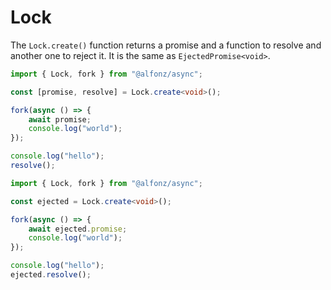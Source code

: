 
# Lock

The `Lock.create()` function returns a promise and a function to resolve and
another one to reject it. It is the same as `EjectedPromise<void>`.

<Tabs>
  <TabItem value="tuple" label="Tuple" default>

```ts
import { Lock, fork } from "@alfonz/async";

const [promise, resolve] = Lock.create<void>();

fork(async () => {
	await promise;
	console.log("world");
});

console.log("hello");
resolve();
```

  </TabItem>
  <TabItem value="object" label="Object">

```ts
import { Lock, fork } from "@alfonz/async";

const ejected = Lock.create<void>();

fork(async () => {
	await ejected.promise;
	console.log("world");
});

console.log("hello");
ejected.resolve();
```

  </TabItem>
</Tabs>
